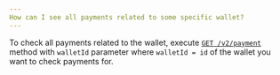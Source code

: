 ```yaml
---
How can I see all payments related to some specific wallet?
---
```


To check all payments related to the wallet, execute 
[`GET /v2/payment`](/api-reference/endpoint/get-v2-payment) 
method with `walletId` parameter where `walletId = id` of the wallet you want to check payments for.